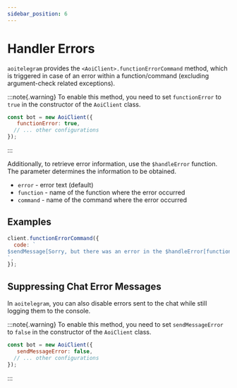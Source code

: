 ```yaml
---
sidebar_position: 6
---
```

# Handler Errors

`aoitelegram` provides the `<AoiClient>.functionErrorCommand` method, which is triggered in case of an error within a function/command (excluding argument-check related exceptions).

:::note{.warning}
To enable this method, you need to set `functionError` to `true` in the constructor of the `AoiClient` class.
```js
const bot = new AoiClient({
   functionError: true,
  // ... other configurations
});
```
:::

Additionally, to retrieve error information, use the `$handleError` function. The parameter determines the information to be obtained.
- `error` - error text (default)
- `function` - name of the function where the error occurred
- `command` - name of the command where the error occurred

## Examples
```js
client.functionErrorCommand({
  code: `
$sendMessage[Sorry, but there was an error in the $handleError[function] function within the $handleError[command] command: $handleError[error]]
`,
});
```

## Suppressing Chat Error Messages
In `aoitelegram`, you can also disable errors sent to the chat while still logging them to the console.

:::note{.warning}
To enable this method, you need to set `sendMessageError` to `false` in the constructor of the `AoiClient` class.
```js
const bot = new AoiClient({
   sendMessageError: false,
  // ... other configurations
});
```
:::